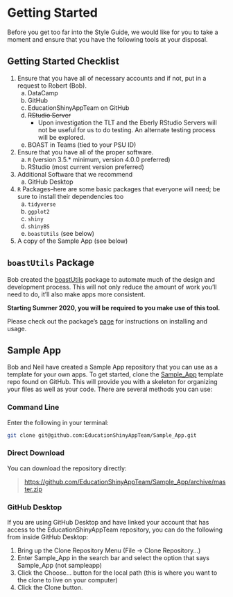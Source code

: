 \setcounter{chapter}{0}

# Getting Started {#getStarted}

Before you get too far into the Style Guide, we would like for you to take a moment and ensure that you have the following tools at your disposal.

## Getting Started Checklist {#checklist}
1. Ensure that you have all of necessary accounts and if not, put in a request to Robert (Bob).  
    a. DataCamp  
    b. GitHub  
    c. EducationShinyAppTeam on GitHub  
    d. ~~RStudio Server~~  
          + Upon investigation the TLT and the Eberly RStudio Servers will not be useful for us to do testing. An alternate testing process will be explored.  
    e. BOAST in Teams (tied to your PSU ID)
2. Ensure that you have all of the proper software.  
    a. `R` (version 3.5.* minimum, version 4.0.0 preferred)  
    b. RStudio (most current version preferred)  
3. Additional Software that we recommend  
    a. GitHub Desktop  
4. `R` Packages--here are some basic packages that everyone will need; be sure to install their dependencies too  
    a. `tidyverse`  
    b. `ggplot2`  
    c. `shiny`  
    d. `shinyBS`  
    e. `boastUtils` (see below)  
5. A copy of the Sample App (see below)

## `boastUtils` Package
Bob created the [boastUtils](https://github.com/EducationShinyAppTeam/boastUtils) package to automate much of the design and development process. This will not only reduce the amount of work you’ll need to do, it’ll also make apps more consistent. 
 
__Starting Summer 2020, you will be required to you make use of this tool.__

Please check out the package’s [page](https://github.com/EducationShinyAppTeam/boastUtils) for instructions on installing and usage.

## Sample App  
Bob and Neil have created a Sample App repository that you can use as a template for your own apps. To get started, clone the [Sample\_App](https://github.com/EducationShinyAppTeam/Sample_App) template repo found on GitHub. This will provide you with a skeleton for organizing your files as well as your code. There are several methods you can use:

### Command Line
Enter the following in your terminal:

``` bash
git clone git@github.com:EducationShinyAppTeam/Sample_App.git
```

### Direct Download
You can download the repository directly:

  > <https://github.com/EducationShinyAppTeam/Sample_App/archive/master.zip>

### GitHub Desktop
If you are using GitHub Desktop and have linked your account that has access to the EducationShinyAppTeam repository, you can do the following from inside GitHub Desktop:  

1. Bring up the Clone Repository Menu (File -> Clone Repository...)  
2. Enter Sample\_App in the search bar and select the option that says Sample\_App (not sampleapp)
3. Click the Choose... button for the local path (this is where you want to the clone to live on your computer)
4. Click the Clone button.

